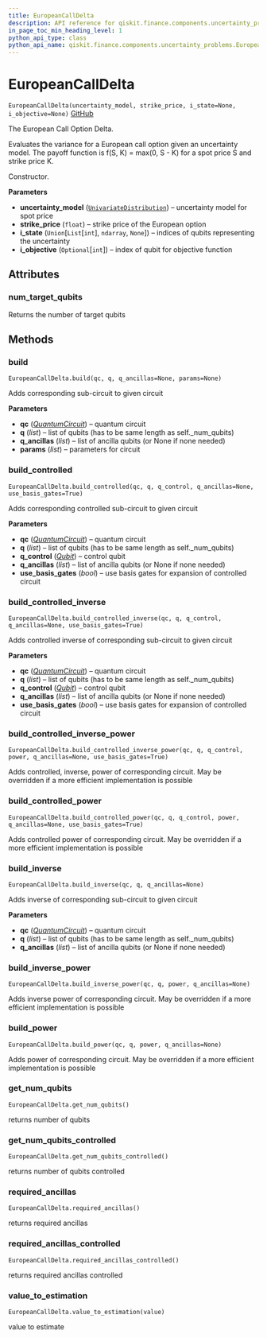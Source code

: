 ```yaml
---
title: EuropeanCallDelta
description: API reference for qiskit.finance.components.uncertainty_problems.EuropeanCallDelta
in_page_toc_min_heading_level: 1
python_api_type: class
python_api_name: qiskit.finance.components.uncertainty_problems.EuropeanCallDelta
---
```


# EuropeanCallDelta

<span id="qiskit.finance.components.uncertainty_problems.EuropeanCallDelta" />

`EuropeanCallDelta(uncertainty_model, strike_price, i_state=None, i_objective=None)` [GitHub](https://github.com/qiskit-community/qiskit-aqua/tree/stable/0.7/qiskit/finance/components/uncertainty_problems/european_call_delta.py "view source code")

The European Call Option Delta.

Evaluates the variance for a European call option given an uncertainty model. The payoff function is f(S, K) = max(0, S - K) for a spot price S and strike price K.

Constructor.

**Parameters**

*   **uncertainty\_model** ([`UnivariateDistribution`](qiskit.aqua.components.uncertainty_models.UnivariateDistribution "qiskit.aqua.components.uncertainty_models.univariate_distribution.UnivariateDistribution")) – uncertainty model for spot price
*   **strike\_price** (`float`) – strike price of the European option
*   **i\_state** (`Union`\[`List`\[`int`], `ndarray`, `None`]) – indices of qubits representing the uncertainty
*   **i\_objective** (`Optional`\[`int`]) – index of qubit for objective function

## Attributes

### num\_target\_qubits

Returns the number of target qubits

## Methods

### build

<span id="qiskit.finance.components.uncertainty_problems.EuropeanCallDelta.build" />

`EuropeanCallDelta.build(qc, q, q_ancillas=None, params=None)`

Adds corresponding sub-circuit to given circuit

**Parameters**

*   **qc** ([*QuantumCircuit*](qiskit.circuit.QuantumCircuit "qiskit.circuit.QuantumCircuit")) – quantum circuit
*   **q** (*list*) – list of qubits (has to be same length as self.\_num\_qubits)
*   **q\_ancillas** (*list*) – list of ancilla qubits (or None if none needed)
*   **params** (*list*) – parameters for circuit

### build\_controlled

<span id="qiskit.finance.components.uncertainty_problems.EuropeanCallDelta.build_controlled" />

`EuropeanCallDelta.build_controlled(qc, q, q_control, q_ancillas=None, use_basis_gates=True)`

Adds corresponding controlled sub-circuit to given circuit

**Parameters**

*   **qc** ([*QuantumCircuit*](qiskit.circuit.QuantumCircuit "qiskit.circuit.QuantumCircuit")) – quantum circuit
*   **q** (*list*) – list of qubits (has to be same length as self.\_num\_qubits)
*   **q\_control** ([*Qubit*](qiskit.circuit.Qubit "qiskit.circuit.Qubit")) – control qubit
*   **q\_ancillas** (*list*) – list of ancilla qubits (or None if none needed)
*   **use\_basis\_gates** (*bool*) – use basis gates for expansion of controlled circuit

### build\_controlled\_inverse

<span id="qiskit.finance.components.uncertainty_problems.EuropeanCallDelta.build_controlled_inverse" />

`EuropeanCallDelta.build_controlled_inverse(qc, q, q_control, q_ancillas=None, use_basis_gates=True)`

Adds controlled inverse of corresponding sub-circuit to given circuit

**Parameters**

*   **qc** ([*QuantumCircuit*](qiskit.circuit.QuantumCircuit "qiskit.circuit.QuantumCircuit")) – quantum circuit
*   **q** (*list*) – list of qubits (has to be same length as self.\_num\_qubits)
*   **q\_control** ([*Qubit*](qiskit.circuit.Qubit "qiskit.circuit.Qubit")) – control qubit
*   **q\_ancillas** (*list*) – list of ancilla qubits (or None if none needed)
*   **use\_basis\_gates** (*bool*) – use basis gates for expansion of controlled circuit

### build\_controlled\_inverse\_power

<span id="qiskit.finance.components.uncertainty_problems.EuropeanCallDelta.build_controlled_inverse_power" />

`EuropeanCallDelta.build_controlled_inverse_power(qc, q, q_control, power, q_ancillas=None, use_basis_gates=True)`

Adds controlled, inverse, power of corresponding circuit. May be overridden if a more efficient implementation is possible

### build\_controlled\_power

<span id="qiskit.finance.components.uncertainty_problems.EuropeanCallDelta.build_controlled_power" />

`EuropeanCallDelta.build_controlled_power(qc, q, q_control, power, q_ancillas=None, use_basis_gates=True)`

Adds controlled power of corresponding circuit. May be overridden if a more efficient implementation is possible

### build\_inverse

<span id="qiskit.finance.components.uncertainty_problems.EuropeanCallDelta.build_inverse" />

`EuropeanCallDelta.build_inverse(qc, q, q_ancillas=None)`

Adds inverse of corresponding sub-circuit to given circuit

**Parameters**

*   **qc** ([*QuantumCircuit*](qiskit.circuit.QuantumCircuit "qiskit.circuit.QuantumCircuit")) – quantum circuit
*   **q** (*list*) – list of qubits (has to be same length as self.\_num\_qubits)
*   **q\_ancillas** (*list*) – list of ancilla qubits (or None if none needed)

### build\_inverse\_power

<span id="qiskit.finance.components.uncertainty_problems.EuropeanCallDelta.build_inverse_power" />

`EuropeanCallDelta.build_inverse_power(qc, q, power, q_ancillas=None)`

Adds inverse power of corresponding circuit. May be overridden if a more efficient implementation is possible

### build\_power

<span id="qiskit.finance.components.uncertainty_problems.EuropeanCallDelta.build_power" />

`EuropeanCallDelta.build_power(qc, q, power, q_ancillas=None)`

Adds power of corresponding circuit. May be overridden if a more efficient implementation is possible

### get\_num\_qubits

<span id="qiskit.finance.components.uncertainty_problems.EuropeanCallDelta.get_num_qubits" />

`EuropeanCallDelta.get_num_qubits()`

returns number of qubits

### get\_num\_qubits\_controlled

<span id="qiskit.finance.components.uncertainty_problems.EuropeanCallDelta.get_num_qubits_controlled" />

`EuropeanCallDelta.get_num_qubits_controlled()`

returns number of qubits controlled

### required\_ancillas

<span id="qiskit.finance.components.uncertainty_problems.EuropeanCallDelta.required_ancillas" />

`EuropeanCallDelta.required_ancillas()`

returns required ancillas

### required\_ancillas\_controlled

<span id="qiskit.finance.components.uncertainty_problems.EuropeanCallDelta.required_ancillas_controlled" />

`EuropeanCallDelta.required_ancillas_controlled()`

returns required ancillas controlled

### value\_to\_estimation

<span id="qiskit.finance.components.uncertainty_problems.EuropeanCallDelta.value_to_estimation" />

`EuropeanCallDelta.value_to_estimation(value)`

value to estimate

